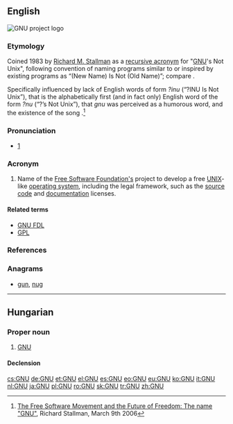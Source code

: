 {{also|Gnu|gnu|gnú}}
==English==
[[File:Heckert GNU white.svg|thumb|'''GNU''' project logo]]
{{wikipedia|GNU}}

===Etymology===
Coined 1983 by [[w:Richard M. Stallman|Richard M. Stallman]] as a [[recursive acronym]] for "[[w:GNU|GNU]]'s Not Unix", following convention of naming programs similar to or inspired by existing programs as “(New Name) Is Not (Old Name)”; compare {{w|Xinu}}.

Specifically influenced by lack of English words of form ''?inu'' (“?INU Is Not Unix”), that {{term|gnu|lang=en}} is the alphabetically first (and in fact only) English word of the form ''?nu'' (“?’s Not Unix”), that ''gnu'' was perceived as a humorous word, and the existence of the song ''{{w|The Gnu}}''.<ref>[http://fsfe.org/freesoftware/transcripts/rms-fs-2006-03-09.en.html#the-name-gnu The Free Software Movement and the Future of Freedom: The name "GNU"], Richard Stallman, March 9th 2006</ref>

===Pronunciation===
* {{IPA|/ɡəˈnuː/|lang=en}} [http://www.gnu.org/gnu/manifesto.html]

===Acronym===
{{head|en|acronym}}

# Name of the [[w:Free Software Foundation|Free Software Foundation's]] project to develop a free [[UNIX]]-like [[operating system]], including the legal framework, such as the [[source code]] and [[documentation]] licenses.

====Related terms====
* [[GNU FDL]]
* [[GPL]]

===References===
<references/>

===Anagrams===
* [[gun#English|gun]], [[nug#English|nug]]

----

==Hungarian==

===Proper noun===
{{head|hu|proper noun}}

# {{context|computing|lang=hu}} [[GNU#English|GNU]]

====Declension====
{{hu-decl-k-back|GNU|-|t|n=sg}}{{hu-pos-tok|GNU-|j|jai|n=sg}}

[[cs:GNU]]
[[de:GNU]]
[[et:GNU]]
[[el:GNU]]
[[es:GNU]]
[[eo:GNU]]
[[eu:GNU]]
[[ko:GNU]]
[[it:GNU]]
[[nl:GNU]]
[[ja:GNU]]
[[pl:GNU]]
[[ro:GNU]]
[[sk:GNU]]
[[tr:GNU]]
[[zh:GNU]]